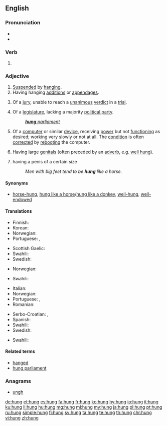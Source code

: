 {{also|Hung.|hứng|hùng}}
==English==

===Pronunciation===
* {{audio-IPA|en-us-hung.ogg|/ˈhʌŋ/|lang=en}}
* {{rhymes|ʌŋ|lang=en}}

===Verb===
{{head|en|verb form}}

# {{en-past of|hang}}

===Adjective===
{{en-adj}}

# [[suspend|Suspended]] by [[hang]]ing.
# Having hanging [[addition]]s or [[appendage]]s.
# {{context|legal|lang=en}} Of a [[jury]], unable to reach a [[unanimous]] [[verdict]] in a [[trial]].
# Of a [[legislature]], lacking a majority [[political party]].
#: ''[[hung parliament|'''hung''' parliament]]''
# {{context|computing|colloquial|lang=en}} Of a [[computer]] or similar [[device]], receiving [[power]] but not [[function]]ing as desired; working very slowly or not at all. The [[condition]] is often [[correct]]ed by [[reboot]]ing the computer.
# {{context|colloquial|of a [[male]], vulgar|lang=en}} Having large [[genitals]] (often preceded by an [[adverb]], e.g. [[well hung]]).
# {{context|colloquial|of a man, slightly vulgar|lang=en}} having a penis of a certain size
#: ''Men with big feet tend to be '''hung''' like a horse.''

====Synonyms====
* {{sense|endowed with a large penis}} [[horse-hung]], [[hung like a horse]]/[[hung like a donkey]], [[well-hung]], [[well-endowed]]

====Translations====
{{trans-top|suspended by hanging}}
* Finnish: {{t|fi|ripustettu}}
* Korean: {{t+|ko|중단|sc=Kore}}
* Norwegian: {{t|no|opphengt}}
* Portuguese: {{t+|pt|pendurado|m}}, {{t+|pt|pendurada|f}}
{{trans-mid}}
* Scottish Gaelic: {{t|gd|crochte}}
* Swahili: {{t+|sw|anika}}
* Swedish: {{t|sv|upphängd}}
{{trans-bottom}}

{{trans-top|having with hanging additions or appendages}}
* Norwegian: {{t|no|behengt}}
{{trans-mid}}
* Swahili: {{t+|sw|anika}}
{{trans-bottom}}

{{trans-top|having a large penis}}
* Italian: {{t|it|ben dotato}}
* Norwegian: {{t|no|velutstyrt}}
* Portuguese: {{t+|pt|dotado}}, {{t|pt|bem-dotado}}
* Romanian: {{t|ro|pulos}}
{{trans-mid}}
* Serbo-Croatian: {{t+|sh|kurat}}, {{t|sh|курат}}
* Spanish: {{t+|es|vergón}}
* Swahili: {{t+|sw|anika}}
* Swedish: {{t|sv|välutrustad}}
{{trans-bottom}}

{{trans-top|of a jury that is unable to reach a verdict}}
* Swahili: {{t+|sw|anika}}
{{trans-mid}}
{{trans-bottom}}

====Related terms====
* [[hanged]]
* [[hung parliament]]

===Anagrams===
* [[ungh#English|ungh]]

[[de:hung]]
[[et:hung]]
[[es:hung]]
[[fa:hung]]
[[fr:hung]]
[[ko:hung]]
[[hy:hung]]
[[io:hung]]
[[it:hung]]
[[ku:hung]]
[[li:hung]]
[[hu:hung]]
[[mg:hung]]
[[ml:hung]]
[[my:hung]]
[[ja:hung]]
[[pl:hung]]
[[pt:hung]]
[[ru:hung]]
[[simple:hung]]
[[fi:hung]]
[[sv:hung]]
[[ta:hung]]
[[te:hung]]
[[th:hung]]
[[chr:hung]]
[[vi:hung]]
[[zh:hung]]